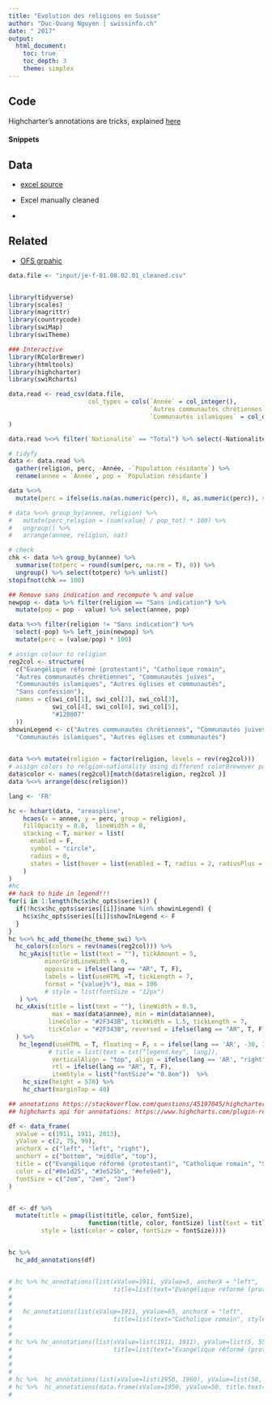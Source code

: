 ```yaml
---
title: "Evolution des religions en Suisse"
author: "Duc-Quang Nguyen | swissinfo.ch"
date: " 2017"
output: 
  html_document:
    toc: true
    toc_depth: 3
    theme: simplex
---
```


## Code

Highcharter's annotations are tricks, explained [here](https://stackoverflow.com/questions/45197045/highcharter-add-multiple-text-annotations)

#### Snippets

## Data

* [excel source](https://www.bfs.admin.ch/bfs/de/home/statistiken/bevoelkerung/sprachen-religionen/religionen.assetdetail.1822038.html)

* Excel manually cleaned 
* 

## Related
* [OFS grpahic](https://www.bfs.admin.ch/bfs/fr/home/statistiques/population/langues-religions/religions.html)


```r
data.file <- "input/je-f-01.08.02.01_cleaned.csv"


library(tidyverse)
library(scales)
library(magrittr)
library(countrycode)
library(swiMap)
library(swiTheme)

### Interactive 
library(RColorBrewer)
library(htmltools)
library(highcharter)
library(swiRcharts)
```


```r
data.read <- read_csv(data.file, 
                      col_types = cols(`Année` = col_integer(), 
                                       `Autres communautés chrétiennes` = col_double(), 
                                       `Communautés islamiques` = col_double())
) 

data.read %<>% filter(`Nationalité` == "Total") %>% select(-Nationalité)

# tidyfy
data <- data.read %>% 
  gather(religion, perc, -Année, -`Population résidante`) %>%
  rename(annee = `Année`, pop = `Population résidante`)

data %<>% 
  mutate(perc = ifelse(is.na(as.numeric(perc)), 0, as.numeric(perc)), value = (perc / 100) * pop)

# data %<>% group_by(annee, religion) %>% 
#   mutate(perc_religion = (sum(value) / pop_tot) * 100) %>% 
#   ungroup() %>%
#   arrange(annee, religion, nat)

# check
chk <- data %>% group_by(annee) %>% 
  summarise(totperc = round(sum(perc, na.rm = T), 0)) %>% 
  ungroup() %>% select(totperc) %>% unlist()
stopifnot(chk == 100)

## Remove sans indication and recompute % and value
newpop <- data %>% filter(religion == "Sans indication") %>% 
  mutate(pop = pop - value) %>% select(annee, pop)

data %<>% filter(religion != "Sans indication") %>%
  select(-pop) %>% left_join(newpop) %>%
  mutate(perc = (value/pop) * 100)

```


```r
# assign colour to religion
reg2col <- structure(
  c("Evangélique réformé (protestant)", "Catholique romain",
  "Autres communautés chrétiennes", "Communautés juives",
  "Communautés islamiques", "Autres églises et communautés",
  "Sans confession"),
  names = c(swi_col[1], swi_col[2], swi_col[3], 
            swi_col[4], swi_col[8], swi_col[5],
            "#120807"
  ))
showinLegend <- c("Autres communautés chrétiennes", "Communautés juives",
  "Communautés islamiques", "Autres églises et communautés")
          

data %<>% mutate(religion = factor(religion, levels = rev(reg2col)))
# assign colors to relgion-nationality using different colorBrewever palette
data$color <- names(reg2col)[match(data$religion, reg2col )]
data %<>% arrange(desc(religion))

```

```r

lang <- 'FR'

hc <- hchart(data, "areaspline", 
    hcaes(x = annee, y = perc, group = religion),
    fillOpacity = 0.8,  lineWidth = 0,
    stacking = T, marker = list(
      enabled = F,
      symbol = "circle",
      radius = 0,
      states = list(hover = list(enabled = T, radius = 2, radiusPlus = 2, lineWidthPlus = 1))
    )
)
#hc
## hack to hide in legend!!!
for(i in 1:length(hc$x$hc_opts$series)) {
  if(!hc$x$hc_opts$series[[i]]$name %in% showinLegend) {
    hc$x$hc_opts$series[[i]]$showInLegend <- F      
  }
}
hc %<>% hc_add_theme(hc_theme_swi) %>%
  hc_colors(colors = rev(names(reg2col))) %>%
   hc_yAxis(title = list(text = ""), tickAmount = 5,
          minorGridLineWidth = 0,
          opposite = ifelse(lang == "AR", T, F),
          labels = list(useHTML =T, tickLength = 7, 
          format = "{value}%"), max = 100
          # style = list(fontSize = "12px")
   ) %>% 
  hc_xAxis(title = list(text = ""), lineWidth = 0.5, 
            max = max(data$annee), min = min(data$annee), 
           lineColor = "#2F343B", tickWidth = 1.5, tickLength = 7, 
           tickColor = "#2F343B", reversed = ifelse(lang == "AR", T, F)
  ) %>%
   hc_legend(useHTML = T, floating = F, x = ifelse(lang == 'AR', -30, 30),
           # title = list(text = txt["legend.key", lang]),
            verticalAlign = "top", align = ifelse(lang == 'AR', "right", "left"), 
            rtl = ifelse(lang == "AR", T, F),
            itemStyle = list("fontSize"= "0.8em"))  %>% 
    hc_size(height = 570) %>%
    hc_chart(marginTop = 40) 

## annotations https://stackoverflow.com/questions/45197045/highcharter-add-multiple-text-annotations
## highcharts api for annotations: https://www.highcharts.com/plugin-registry/single/17/Annotations

df <- data_frame(
  xValue = c(1911, 1911, 2013),
  yValue = c(2, 75, 99),
  anchorX = c("left", "left", "right"),
  anchorY = c("bottom", "middle", "top"),
  title = c("Evangélique réformé (protestant)", "Catholique romain", "Sans confession"),
  color = c("#0e1d25", "#3e525b", "#efe9e0"),
  fontSize = c("2em", "2em", "2em")
)


df <- df %>% 
  mutate(title = pmap(list(title, color, fontSize), 
                      function(title, color, fontSize) list(text = title, 
         style = list(color = color, fontSize = fontSize))))


hc %>% 
  hc_add_annotations(df)


# hc %>% hc_annotations(list(xValue=1911, yValue=5, anchorX = "left", 
#                            title=list(text="Evangélique réformé (protestant)", style = list(color = "#193442", fontSize = "2em")))) %>%
#   
#   
#   hc_annotations(list(xValue=1911, yValue=65, anchorX = "left", 
#                            title=list(text="Catholique romain", style = list(color = "#4c6570", fontSize = "2em"))))
# 
# 
# hc %>% hc_annotations(list(xValue=list(1911, 1911), yValue=list(5, 55), anchorX = "left", 
#                            title=list(text="Evangélique réformé (protestant)", style = list(color = "#193442", fontSize = "2em"))))
# 
# 
# 
# hc %>%  hc_annotations(list(xValue=list(1950, 1960), yValue=list(50, 70), title=list(text=list("Annot", "asdf"))))
# hc %>%  hc_annotations(data.frame(xValue=1950, yValue=50, title.text="Annot"))
#  
```